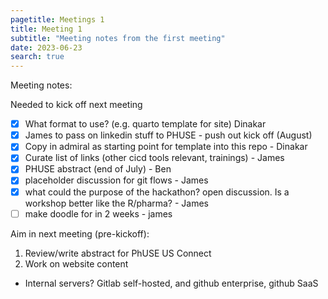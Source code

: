 ```yaml
---
pagetitle: Meetings 1
title: Meeting 1
subtitle: "Meeting notes from the first meeting"
date: 2023-06-23
search: true
---
```


Meeting notes:

Needed to kick off next meeting

- [x] What format to use? (e.g. quarto template for site) Dinakar
- [x] James to pass on linkedin stuff to PHUSE - push out kick off (August)
- [x] Copy in admiral as starting point for template into this repo - Dinakar
- [x] Curate list of links (other cicd tools relevant, trainings) - James
- [x] PHUSE abstract (end of July) - Ben
- [x] placeholder discussion for git flows - James
- [x] what could the purpose of the hackathon? open discussion. Is a workshop better like the R/pharma? - James
- [ ] make doodle for in 2 weeks - james

Aim in next meeting (pre-kickoff):

1. Review/write abstract for PhUSE US Connect
2. Work on website content

- Internal servers? Gitlab self-hosted, and github enterprise, github SaaS
